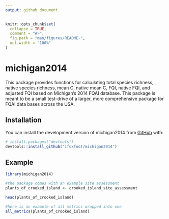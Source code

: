 ```yaml
---
output: github_document
---
```


<!-- README.md is generated from README.Rmd. Please edit that file -->

```r
knitr::opts_chunk$set(
  collapse = TRUE,
  comment = "#>",
  fig.path = "man/figures/README-",
  out.width = "100%"
)
```

# michigan2014

<!-- badges: start -->
<!-- badges: end -->

This package provides functions for calculating total species richness,
native species richness, mean C, native mean C, FQI, native FQI, and adjusted FQI 
based on Michigan's 2014 FQAI database. This package is meant to be a small test-drive 
of a larger, more comprehensive package for FQAI data bases across the USA.

## Installation

You can install the development version of michigan2014 from [GitHub](https://github.com/) with:

``` r
# install.packages("devtools")
devtools::install_github("ifoxfoot/michigan2014")
```

## Example

```r
library(michigan2014)

#the package comes with an example site assessment
plants_of_crooked_island <- crooked_island_site_assessment

head(plants_of_crooked_island)

#here is an example of all metrics wrapped into one
all_metrics(plants_of_crooked_island)
```

